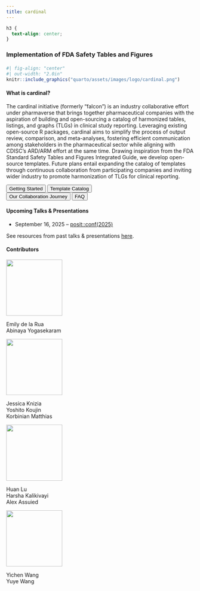 ```yaml
---
title: cardinal
---
```


```css
h3 {
  text-align: center;
}
```

### Implementation of FDA Safety Tables and Figures

#### 

```r
#| fig-align: "center"
#| out-width: "2.0in"
knitr::include_graphics("quarto/assets/images/logo/cardinal.png")
```


#### What is cardinal?

The cardinal initiative (formerly "falcon") is an industry collaborative effort under pharmaverse that brings together pharmaceutical companies with the aspiration of building and open-sourcing a catalog of harmonized tables, listings, and graphs (TLGs) in clinical study reporting. Leveraging existing open-source R packages, cardinal aims to simplify the process of output review, comparison, and meta-analyses, fostering efficient communication among stakeholders in the pharmaceutical sector while aligning with CDISC's ARD/ARM effort at the same time. Drawing inspiration from the FDA Standard Safety Tables and Figures Integrated Guide, we develop open-source templates. Future plans entail expanding the catalog of templates through continuous collaboration from participating companies and inviting wider industry to promote harmonization of TLGs for clinical reporting.

```{=html}
<div class="divButton">
<button onclick="window.location.href = 'quarto/getting_started.html';" class="button">Getting Started</button>
<button onclick="window.location.href = 'quarto/index-catalog.html';" class="button">Template Catalog</button> 
</div> 

<div class="divButton">
<button onclick="window.location.href = 'quarto/about.html#our-collaboration-journey';" class="button">Our Collaboration Journey</button>
<button onclick="window.location.href = 'quarto/faq.html';" class="button">FAQ</button>
</div>
```

#### Upcoming Talks & Presentations

- September 16, 2025 -- [posit::conf(2025)](https://reg.rainfocus.com/flow/posit/positconf25/attendee-portal/page/sessioncatalog/session/1741874849334001zuyG)

See resources from past talks & presentations [here](quarto/resources.html#past-talks-presentations).

#### Contributors

::: {layout-ncol="4"}
::: flip-card
::: flip-card-inner
::: flip-card-front
![](quarto/assets/images/logo-roche.png){width="150"}
:::

::: flip-card-back
Emily de la Rua\
Abinaya Yogasekaram
:::
:::
:::

::: flip-card
::: flip-card-inner
::: flip-card-front
![](quarto/assets/images/logo-bi.png){width="150"}
:::

::: flip-card-back
Jessica Knizia\
Yoshito Koujin\
Korbinian Matthias
:::
:::
:::

::: flip-card
::: flip-card-inner
::: flip-card-front
![](quarto/assets/images/logo-sanofi.png){width="150"}
:::

::: flip-card-back
Huan Lu\
Harsha Kalikivayi\
Alex Assuied
:::
:::
:::

::: flip-card
::: flip-card-inner
::: flip-card-front
![](quarto/assets/images/logo-moderna.jpg){width="150"}
:::

::: flip-card-back
Yichen Wang\
Yuye Wang
:::
:::
:::
:::
